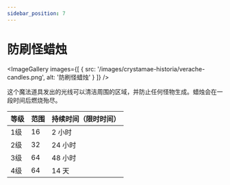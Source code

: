 ```yaml
---
sidebar_position: 7
---
```



# 防刷怪蜡烛

<ImageGallery images={[
  { src: '/images/crystamae-historia/verache-candles.png', alt: '防刷怪蜡烛' }
]} />

这个魔法道具发出的光线可以清洁周围的区域，并防止任何怪物生成。蜡烛会在一段时间后燃烧殆尽。

| 等级 | 范围 | 持续时间（限时时间） |
| --- | --- | --- |
| 1级 | 16 | 2 小时 |
| 2级 | 32 | 24 小时 |
| 3级 | 64 | 48 小时 |
| 4级 | 64 | 14 天 |
